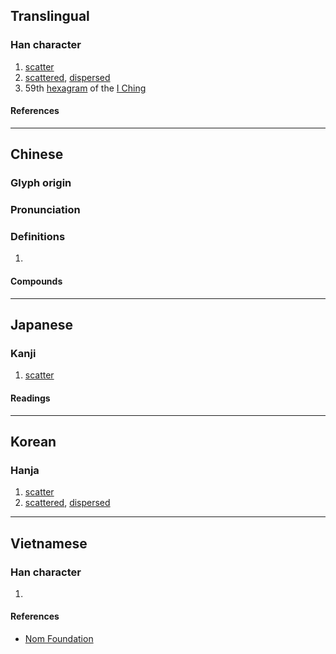{{also|涣}}
{{character info/new}}
==Translingual==

===Han character===
{{Han char|rn=85|rad=水|as=09|sn=12|four=37134|canj=ENBK|ids=⿰氵奐}}

# [[scatter]]
# [[scattered]], [[dispersed]]
# 59th [[hexagram]] of the [[I Ching]]

====References====
{{Han ref|kx=0633.400|dkj=17757|dj=1039.260|hdz=31683.011|uh=6E19}}

----

==Chinese==
{{zh-forms|s=涣}}

===Glyph origin===
{{Han etym}}

===Pronunciation===
{{zh-pron
|m=huàn
|c=wun6
|mn=hoàn
|mc=y
|oc=y
|cat=v,a,n
}}

===Definitions===
{{zh-hanzi}}

# {{rfdef|zh}}

====Compounds====
{{zh-der|人心渙散|人心渙漓|判渙|叛渙|泮渙|渙乎|渙散|渙汗|渙渙|渙然|渙然冰釋|王之渙|精神渙散}}

----

==Japanese==

===Kanji===
{{ja-kanji|grade=|rs=水09}}

# [[scatter]]

====Readings====
{{ja-readings
|goon=かん
|kanon=かん
|kun=あき-らか, きよし
}}

----

==Korean==

===Hanja===
{{ko-hanja|환}}

# [[scatter]]
# [[scattered]], [[dispersed]]

----

==Vietnamese==

===Han character===
{{vi-readings|rs=水09|reading=hoán}}

# {{rfdef|vi|sort=水09}}

====References====
* [http://nomfoundation.org/common/nom_details.php?codepoint=6e19 Nom Foundation]